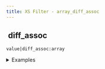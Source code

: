 ```yaml
---
title: XS Filter - array_diff_assoc
---
```


## <img src="../assets/docuBadge (11).png" alt="" data-size="line"> diff\_assoc <a href="#xs-array_diff_assoc" id="xs-array_diff_assoc"></a>

`value|diff_assoc:array`

<details>

<summary>Examples</summary>

```javascript
{"a":1,"b":2}|diff_assoc:{"b":2,"c":3}    // Returns {"a":1}
{"x":1,"y":2}|diff_assoc:{"y":3,"z":4}    // Returns {"x":1,"y":2}
```

</details>

